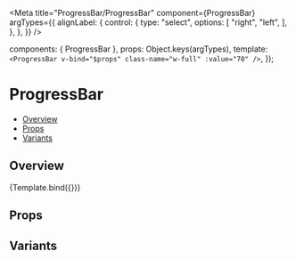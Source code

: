
<Meta
  title="ProgressBar/ProgressBar"
  component={ProgressBar}
  argTypes={{
    alignLabel: {
      control: {
        type: "select",
        options: [
          "right",
          "left",
        ],
      },
    },
  }}
/>

  components: { ProgressBar },
  props: Object.keys(argTypes),
  template: `<ProgressBar v-bind="$props" class-name="w-full" :value="70" />`,
});


# ProgressBar

- [Overview](#overview)
- [Props](#props)
- [Variants](#variants)

## Overview

<Canvas>
  <Story name="Overview">
    {Template.bind({})}
  </Story>
</Canvas>

## Props

<ArgsTable story="Overview" />

## Variants
